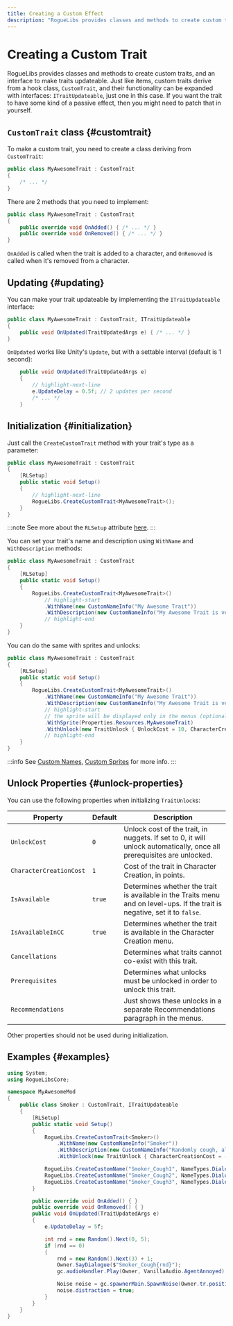 ```yaml
---
title: Creating a Custom Effect
description: "RogueLibs provides classes and methods to create custom traits, and an interface to make traits updateable. Just like items, custom traits derive from a hook class, CustomTrait, and their functionality can be expanded with interfaces: ITraitUpdateable, just one in this case. If you want the trait to have some kind of a passive effect, then you might need to patch that in yourself."
---
```


# Creating a Custom Trait

RogueLibs provides classes and methods to create custom traits, and an interface to make traits updateable. Just like items, custom traits derive from a hook class, `CustomTrait`, and their functionality can be expanded with interfaces: `ITraitUpdateable`, just one in this case. If you want the trait to have some kind of a passive effect, then you might need to patch that in yourself.

## `CustomTrait` class {#customtrait}

To make a custom trait, you need to create a class deriving from `CustomTrait`:

```csharp title="/MyAwesomeProject/MyAwesomeTrait.cs"
public class MyAwesomeTrait : CustomTrait
{
    /* ... */
}
```

There are 2 methods that you need to implement:

```csharp title="/MyAwesomeProject/MyAwesomeTrait.cs"
public class MyAwesomeTrait : CustomTrait
{
    public override void OnAdded() { /* ... */ }
    public override void OnRemoved() { /* ... */ }
}
```

`OnAdded` is called when the trait is added to a character, and `OnRemoved` is called when it's removed from a character.

## Updating {#updating}

You can make your trait updateable by implementing the `ITraitUpdateable` interface:

```csharp title="/MyAwesomeProject/MyAwesomeTrait.cs"
public class MyAwesomeTrait : CustomTrait, ITraitUpdateable
{
    public void OnUpdated(TraitUpdatedArgs e) { /* ... */ }
}
```

`OnUpdated` works like Unity's `Update`, but with a settable interval (default is 1 second):

```csharp title="/MyAwesomeProject/MyAwesomeTrait.cs"
    public void OnUpdated(TraitUpdatedArgs e)
    {
        // highlight-next-line
        e.UpdateDelay = 0.5f; // 2 updates per second
        /* ... */
    }
```

## Initialization {#initialization}

Just call the `CreateCustomTrait` method with your trait's type as a parameter:

```csharp title="/MyAwesomeProject/MyAwesomeTrait.cs"
public class MyAwesomeTrait : CustomTrait
{
    [RLSetup]
    public static void Setup()
    {
        // highlight-next-line
        RogueLibs.CreateCustomTrait<MyAwesomeTrait>();
    }
}
```

:::note
See more about the `RLSetup` attribute [here](../misc/utilities#rlsetup).
:::

You can set your trait's name and description using `WithName` and `WithDescription` methods:

```csharp title="/MyAwesomeProject/MyAwesomeTrait.cs"
public class MyAwesomeTrait : CustomTrait
{
    [RLSetup]
    public static void Setup()
    {
        RogueLibs.CreateCustomTrait<MyAwesomeTrait>()
            // highlight-start
            .WithName(new CustomNameInfo("My Awesome Trait"))
            .WithDescription(new CustomNameInfo("My Awesome Trait is very cool and does a lot of great stuff, and it's also awesome."));
            // highlight-end
    }
}
```

You can do the same with sprites and unlocks:

```csharp title="/MyAwesomeProject/MyAwesomeTrait.cs"
public class MyAwesomeTrait : CustomTrait
{
    [RLSetup]
    public static void Setup()
    {
        RogueLibs.CreateCustomTrait<MyAwesomeTrait>()
            .WithName(new CustomNameInfo("My Awesome Trait"))
            .WithDescription(new CustomNameInfo("My Awesome Trait is very cool and does a lot of great stuff, and it's also awesome."))
            // highlight-start
            // the sprite will be displayed only in the menus (optional)
            .WithSprite(Properties.Resources.MyAwesomeTrait)
            .WithUnlock(new TraitUnlock { UnlockCost = 10, CharacterCreationCost = 5 });
            // highlight-end
    }
}
```

:::info
See [Custom Names](../localization/custom-names), [Custom Sprites](../misc/resources) for more info.
:::

## Unlock Properties {#unlock-properties}

You can use the following properties when initializing `TraitUnlock`s:

Property                | Default | Description
------------------------|---------|------------
`UnlockCost`            | `0`     | Unlock cost of the trait, in nuggets. If set to 0, it will unlock automatically, once all prerequisites are unlocked.
`CharacterCreationCost` | `1`     | Cost of the trait in Character Creation, in points.
`IsAvailable`           | `true`  | Determines whether the trait is available in the Traits menu and on level-ups. If the trait is negative, set it to `false`.
`IsAvailableInCC`       | `true`  | Determines whether the trait is available in the Character Creation menu.
`Cancellations`         |         | Determines what traits cannot co-exist with this trait.
`Prerequisites`         |         | Determines what unlocks must be unlocked in order to unlock this trait.
`Recommendations`       |         | Just shows these unlocks in a separate Recommendations paragraph in the menus.

Other properties should not be used during initialization.

## Examples {#examples}

<Tabs>
<TabItem value="Smoker">

```csharp title="/MyAwesomeProject/Smoker.cs"
using System;
using RogueLibsCore;

namespace MyAwesomeMod
{
    public class Smoker : CustomTrait, ITraitUpdateable
    {
        [RLSetup]
        public static void Setup()
        {
            RogueLibs.CreateCustomTrait<Smoker>()
                .WithName(new CustomNameInfo("Smoker"))
                .WithDescription(new CustomNameInfo("Randomly cough, alerting enemies"))
                .WithUnlock(new TraitUnlock { CharacterCreationCost = -4 });

            RogueLibs.CreateCustomName("Smoker_Cough1", NameTypes.Dialogue, new CustomNameInfo("*Cough*"));
            RogueLibs.CreateCustomName("Smoker_Cough2", NameTypes.Dialogue, new CustomNameInfo("*Cough* *CouGH*"));
            RogueLibs.CreateCustomName("Smoker_Cough3", NameTypes.Dialogue, new CustomNameInfo("*coUGH* *COUgh*"));
        }

        public override void OnAdded() { }
        public override void OnRemoved() { }
        public void OnUpdated(TraitUpdatedArgs e)
        {
            e.UpdateDelay = 5f;

            int rnd = new Random().Next(0, 5);
            if (rnd == 0)
            {
                rnd = new Random().Next(3) + 1;
                Owner.SayDialogue($"Smoker_Cough{rnd}");
                gc.audioHandler.Play(Owner, VanillaAudio.AgentAnnoyed);

                Noise noise = gc.spawnerMain.SpawnNoise(Owner.tr.position, 1f, Owner, "Attract", Owner);
                noise.distraction = true;
            }
        }
    }
}
```

</TabItem>
</Tabs>
